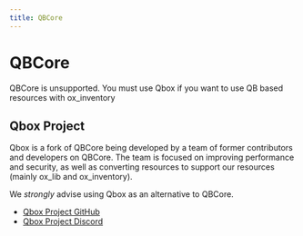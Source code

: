 ```yaml
---
title: QBCore
---
```



# QBCore

<Callout type="warning">
  QBCore is unsupported. You must use Qbox if you want to use QB based resources with ox_inventory
</Callout>

## Qbox Project

Qbox is a fork of QBCore being developed by a team of former contributors and developers on QBCore. The team is focused on improving performance and security, as well as converting resources to support our resources (mainly ox_lib and ox_inventory).

We _strongly_ advise using Qbox as an alternative to QBCore.

- [Qbox Project GitHub](https://github.com/Qbox-project/)
- [Qbox Project Discord](https://discord.gg/AtbwBuJHN5)